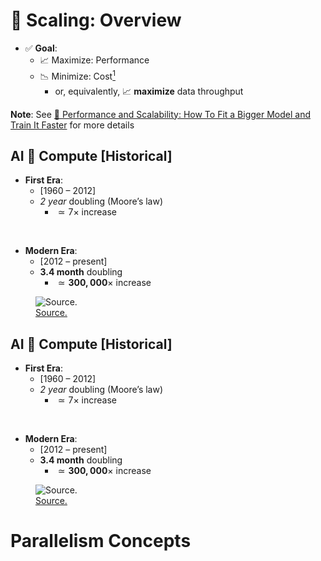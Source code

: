 # 🚀 Scaling: Overview  {background-color="#FFF"}

- ✅ **Goal**:
  - 📈 Maximize: Performance <!-- (⬆️  _maximize_) -->
  - 📉 Minimize: Cost[^cost] <!-- (⬆️  _maximize_) -->
    - or, equivalently, 📈 **maximize** data throughput


[^cost]: Typically, the amount of time (💸) spent training
[^tput]: Typically want to utilize as much of GPU as possible

::: aside
**Note**: See [🤗 Performance and Scalability: How To Fit a Bigger Model and Train It Faster](https://huggingface.co/docs/transformers/v4.17.0/en/performance) for more details
:::

## AI 🤝 Compute \[Historical\] {.centeredslide .smaller height="100%" background-color="#FFF"}

::: {layout="[34,66]"}

::: {.col1}

- **First Era**:
  - \[1960 -- 2012\]
  - _2 year_ doubling (Moore's law)
    - $\simeq 7\times$ increase

&nbsp;<br>  

- **Modern Era**:
  - \[2012 -- present\]
  - **3.4 month** doubling
    - $\simeq \mathbf{300,000}\times$ increase

:::

![[Source.](https://openai.com/research/ai-and-compute)](./assets/ai-and-compute-all.png)

:::

## AI 🤝 Compute \[Historical\] {.centeredslide .smaller height="100%" background-color="#FFF"}

::: {layout="[34,66]"}

::: {.col1}
- **First Era**:
  - \[1960 -- 2012\]
  - _2 year_ doubling (Moore's law)
    - $\simeq 7\times$ increase

&nbsp;<br>  

- **Modern Era**:
  - \[2012 -- present\]
  - **3.4 month** doubling
    - $\simeq \mathbf{300,000}\times$ increase
:::

![[Source.](https://openai.com/research/ai-and-compute)](./assets/ai-and-compute-modern-log.png)

:::

# Parallelism Concepts {.centeredslide .smaller height="100%" style="height: 100%;"}

::: {.panel-tabset style="max-height: 100%;"}

### Single GPU

![**SLOW** !! model size limited by GPU memory](./assets/single-gpu-step-1.drawio.svg){#fig-single-gpu}

### DataParallel (DP)

<!-- ::: {layout="[45,50]"} -->
::: {.flex-container}

::: {.col1 style="font-size: 0.85em; width:45%;"}
- The simplest and most common parallelism technique

- Workers maintain _identical copies_ of the _complete_ model and work on a
  _subset of the data_

  - Multiple copies of **the same setup**
      - each copy gets fed **unique** data
      - all copies compute gradients w.r.t local model
      - everyone syncs up before updating weights

- The processing is done in parallel and all setups are synchronized at the
  end of each training step.

:::

![Data Parallel Training](./assets/multi-gpu-ddp.drawio.svg){#fig-ddp-training width="90%"}

:::

### TensorParallel (TP)

::: {.flex-container}

::: {.col1 style="font-size: 0.85em; width:45%;"}
- Each tensor is split up into multiple chunks
- So, instead of having the whole tensor reside on a single gpu, each shard
  of the tensor resides on its designated gpu.
    - During processing each shard gets processed separately and in parallel
      on different GPUs and the results are synced at the end of the step.
    - This is what one may call horizontal parallelism, as he splitting
      happens on horizontal level.

- see: [🤗 Model Parallelism](https://huggingface.co/docs/transformers/v4.15.0/parallelism) for additional details
:::

![Tensor Parallel Training](https://saforem2.github.io/distributed-training-slides/assets/model-parallel.svg){#fig-model-parallel-1}

:::

### PipelineParallel (PP)

::: {.flex-container}

::: {.col1 style="width:35%;"}
- Model is split up vertically (layer-level) across multiple GPUs, so that
  only one or several layers of the model are places on a single gpu.
  - Each gpu processes in parallel different stages of the pipeline and
    working on a small chunk of the batch.
:::

![[Pipeline Parallelism](https://www.deepspeed.ai/tutorials/pipeline/)](assets/pipeline_parallelism.png){#fig-pipeline-parallelism}

:::

### {{< iconify logos microsoft-icon >}} ZeRO

![[DeepSpeed](deepspeed.ai) + `ZeRO`](https://huggingface.co/datasets/huggingface/documentation-images/resolve/main/parallelism-zero.png){#fig-zero-stages}

::: {layout="[50, 50]" height="100%"}

::: {.col1 style="font-size: 0.75em;"}

- Shards tensors ( ~ similar to TP ), _except_:

  - **whole tensor** gets reconstructed as needed

  - doesn't require model modifications !!

- Depending on the `ZeRO` stage (1, 2, 3), we can offload:

  1. **Stage 1**: optimizer states

  2. **Stage 2**: gradients + opt. states

  3. **Stage 3**: model params + grads + opt. states

  [with increasing `ZeRO` stage, we are able to free up increasing amounts of GPU memory]{.dim-text}

:::

::: {.col2 style="font-size: 0.75em;"}

- ZeRO Data Parallel
  -  ZeRO powered data parallelism is shown below


- It also supports various offloading techniques to compensate for limited
  GPU memory.

- 🔗 See also:
  - [ZeRO — DeepSpeed 0.14.5 documentation](https://deepspeed.readthedocs.io/en/latest/zero3.html)
  - [ZeRO-Offload](https://www.deepspeed.ai/tutorials/zero-offload/)
  - [ZeRO & DeepSpeed: New system optimizations enable training models with over 100 billion parameters - Microsoft Research](https://www.microsoft.com/en-us/research/blog/zero-deepspeed-new-system-optimizations-enable-training-models-with-over-100-billion-parameters/)

:::

:::


### FSDP

::: {layout="[35,65]"}

::: {.col1 style="font-size:0.75em;"}
- Instead of maintaining per-GPU copy of `{params, grads, opt_states}`, FSDP shards (distributes) these across data-parallel workers
  - can optionally offload the sharded model params to CPU
:::

![FSDP Workflow. [Source](https://pytorch.org/blog/introducing-pytorch-fully-sharded-data-parallel-api/)](assets/fsdp.png)

:::

- 🔗 See also:
    - [Introducing PyTorch Fully Sharded Data Parallel (FSDP) API | PyTorch](https://pytorch.org/blog/introducing-pytorch-fully-sharded-data-parallel-api/)
:::

# Data Parallelism {style="font-size: 0.9em;"}

## Data Parallel Training {.centeredslide background-color="#FFF" auto-animate=true style="height: 100%; max-height: 100%;"}

- Typically easier to implement
  - Relatively simple to get up and running (minor modifications to code)
    - {{< fa brands github >}} [`saforem2/ezpz`](https://github.com/saforem2/ezpz)

- Recent presentation on [🎬 _"Parallel Training Techniques"_](https://youtu.be/930yrXjNkgM)

![Data Parallelism](https://saforem2.github.io/distributed-training-slides/assets/avgGrads.svg){#fig-avgGrads}

## Deal with Data {background-color="#FFF"}

::: {style="width:98%;"}
- At each training step, we want to ensure that **each worker receives unique data**

- This can be done in one of two ways:

    1. Manually partition data (ahead of time) and assign different sections to different workers
        1. Each worker can only see their local portion of the data

    2. From each worker, randomly select a mini-batch
        1. Each worker can see the full dataset

  ::: {.callout-warning icon=false title="⚠️  Warning" style="max-width:98%!important;"}
  Don't forget your seed!  

  When randomly selecting, it is important that each worker uses different seeds to ensure they receive unique data
  :::

:::

## Broadcast Initial State {background-color="#FFF"}

- At the start of training (or when loading from a checkpoint), we want all of our workers to be
  initialized consistently

  - **Broadcast** the model and optimizer states from `rank() == 0` worker

  ```mermaid
  flowchart TD
    0["GPU0"] --> 1["GPU 1"]
    0 --> 2["GPU 2"]
    0 -->|Model + Optimizer State| 3["GPU 3"]
    0 --> ...
    0 --> N["GPU N"]
  ```


<!-- ## Data Parallel Training {background-color="#FFF" auto-animate=true} -->
<!---->
<!-- ::: {layout="[45,-5,50]"} -->
<!---->
<!-- ::: {.col1 style="font-size:0.75em;"} -->
<!-- - Typically easier to implement -->
<!--   - Relatively simple to get up and running (minor modifications to code) -->
<!--     - {{< fa brands github >}} [`saforem2/ezpz`](https://github.com/saforem2/ezpz) -->
<!-- - Existing frameworks: -->
<!--   - [Horovod](https://horovod.readthedocs.io/en/stable/index.html) -->
<!--   - [DeepSpeed](https://github.com/microsoft/DeepSpeed), -->
<!--   - [DDP](https://pytorch.org/docs/stable/notes/ddp.html), etc) -->
<!---->
<!-- - Recent presentation on "_Parallel Training Techniques_" on [🎬 YouTube](https://youtu.be/930yrXjNkgM) -->
<!-- ::: -->
<!---->
<!-- ![](https://saforem2.github.io/distributed-training-slides/assets/data-parallel.svg) -->
<!---->
<!-- ::: -->

## Best Practices {.smaller background-color="#FFF"}

::: {.callout-important icon=false title="🤝 Keeping things in Sync"}
**Computation stalls during communication !!**  

Keeping the communication to computation ratio small is important for effective scaling.
:::

- Use parallel IO whenever possible
  - Feed each rank from different files
  - Use MPI IO to have each rank read its own batch from a file
  - Use several ranks to read data, MPI to scatter to remaining ranks
    - Most practical in big _at-scale_ training

- Take advantage of data storage
  - Use [striping on lustre](https://wiki.lustre.org/Configuring_Lustre_File_Striping)
  - Use the right optimizations for Aurora, Polaris, etc.

- Preload data when possible
  - Offloading to a GPU frees CPU cycles for loading the next batch of data
    - **minimize IO latency this way**

## Why Distributed Training? {background-color="#FFF"}

- Splitting data across workers $\longrightarrow$ larger batch size[^mbs]
  - \[`micro_batch_size = 1`\] $\times$ \[`N` GPUs\] $\rightarrow$ [<b><code>global_batch_size = N</code></b>]
- Smooth loss landscape
- Improved gradient estimators
- Less iterations needed for same number of epochs
  - May need to train for more epochs if another change is not made
  - e.g. scaling learning rate
- See [Large Batch Training of Convolutional Networks](https://arxiv.org/abs/1708.03888)

[^mbs]: `micro_batch_size` = batch_size **per** GPU

## Recent Progress {background-color="#FFF"}

::: {#tbl-batch-scaling style="font-size:0.7em; font-family: monospace;"}

|  Year  |  Author  | Batch Size |  Processor |      \# Processors       |           Time            |  Accuracy    |
|:------:|:--------:|:----------:|:----------:|:------------------------:|:-------------------------:|:------------:|
|  2016  |    He    |     256    |    P100    |    [8]{.red-text}        |   [29 Hour]{.red-text}    |  75.30%      |
|  2019  | Yamazaki |   81,920   |    V100    |  [2048]{.blue-text}      |   [1.2 Min]{.blue-text}   |  75.08%      |

: Batch-Size-Scaling {.striped .hover}

:::

# Deciding on a Parallelism Strategy {background-color="#FFF"}

::: {.panel-tabset}

### Single GPU

- Model fits onto a single GPU:
  - Normal use
- Model **DOES NOT** fit on a single GPU:
  - `ZeRO` + Offload CPU (or, optionally, `NVMe`)
- Largest layer **DOES NOT** fit on a single GPU:
  - `ZeRO` + Enable [Memory Centric Tiling (MCT)](https://deepspeed.readthedocs.io/en/latest/zero3.html#memory-centric-tiling)[^mct]

### Single Node / Multi-GPU

- Model fits onto a single GPU
  - [`DDP`](https://pytorch.org/docs/stable/notes/ddp.html)
  - [`ZeRO`](https://deepspeed.readthedocs.io/en/latest/zero3.html)

- Model **DOES NOT** fit onto a single GPU[^connectivity]
  1. `PP`
  2. `ZeRO`
  3. `TP`

### Multi-Node / Multi-GPU

- When you have fast inter-node connectivity:

  - `ZeRO` (virtually **NO** modifications)
  - `PP` + `ZeRO` + `TP` + `DP` (less communication, at the cost of **MAJOR** modifications)
    - when you have slow inter-node connectivity and still low on GPU memory:

      ```bash
      DP + PP + TP + ZeRO-1
      ```

  - **NOTE**: `TP` is almost _always_ used within a single node, e.g. `TP <= GPUS_PER_NODE`

:::

[^connectivity]:|
    With sufficiently fast connectivity between nodes, these three strategies should be comparable.
    Otherwise, `PP` $>$ `ZeRO` $\simeq$ `TP`.

[^mct]:|
    Allows running of arbitrarily large layers by automatically splitting them and executing them sequentially.


# Tensor (/ Model) Parallel Training: Example {background-color="#FFF"}

$$y = \sum_{i} w_{i} * x_{i} = w_0 * x_0 + w_1 * x_1 + w_2 * x_2$$

1. Compute $y_{0} = w_{0} * x_{0}$ and send to $\longrightarrow$ `GPU1`
2. Compute $y_{1} = y_{0} + w_{1} * x_{1}$ and send to $\longrightarrow$ `GPU2`
3. Compute $y = y_{1} + w_{2} * x_{2}$ ✅

```mermaid
flowchart LR
  subgraph X0["GPU0"]
    direction LR
    a["w0"]
  end
  subgraph X1["GPU1"]
    direction LR
    b["w1"]
  end
  subgraph X2["GPU2"]
    direction LR
    c["w2"]
  end
  X1 & X0 <--> X2
  X0 <--> X1
  x["x0, x1, x2"] --> X0
```

## Model Parallel Training {background-color="#FFF"}

::: {layout="[60,40]"}

::: {.col1}
- Split up network over multiple workers
  - Each receives disjoint subset
  - All communication associated with subsets are distributed
- Communication whenever dataflow between two subsets
- Typically **more complicated** to implement than data parallel training
- Suitable when the model is too large to fit onto a single device (CPU / GPU)
- {{< fa brands github >}} [`argonne-lcf/Megatron-DeepSpeed`](https://github.com/argonne-lcf/Megatron-DeepSpeed)
- 🤗 [`huggingface/nanotron`](https://github.com/huggingface/nanotron)
:::

![](https://saforem2.github.io/distributed-training-slides/assets/model-parallel.svg){#fig-model-parallel-1}

:::

## Tensor (Model) Parallelism[^efficient-large-scale]

- In **Tensor Paralleism** each GPU processes only a slice of a tensor and only aggregates the full tensor for operations that require the whole thing.

  - The main building block of any transformer is a fully connected nn.Linear followed by a nonlinear activation GeLU.

    - `Y = GeLU(XA)`, where X and Y are the input and output vectors, and A is the weight matrix.

  - If we look at the computation in matrix form, it’s easy to see how the matrix multiplication can be split between multiple GPUs:

[^efficient-large-scale]: [Efficient Large-Scale Language Model Training on GPU Clusters](https://arxiv.org/abs/2104.04473)

## Tensor Parallelism {style="font-size: 0.9em;"}

::: {style="text-align: center;"}

<img src="https://huggingface.co/datasets/huggingface/documentation-images/resolve/main/parallelism-tp-parallel_gemm.png" width="66%" style="text-align: center;" />

:::

::: footer

This information is based on (the much more in-depth) [TP Overview](https://github.com/huggingface/transformers/issues/10321#issuecomment-783543530)
by [\@anton-l](https://github.com/anton-l)

:::

## 3D Parallelism

- `DP` + `TP` + `PP` (3D) Parallelism

::: {#fig-3dparallel style="text-align:center!important;"}

![](https://huggingface.co/datasets/huggingface/documentation-images/resolve/main/parallelism-deepspeed-3d.png)

Figure taken from [3D parallelism: Scaling to trillion-parameter
models](https://www.microsoft.com/en-us/research/blog/deepspeed-extreme-scale-model-training-for-everyone/)

:::
